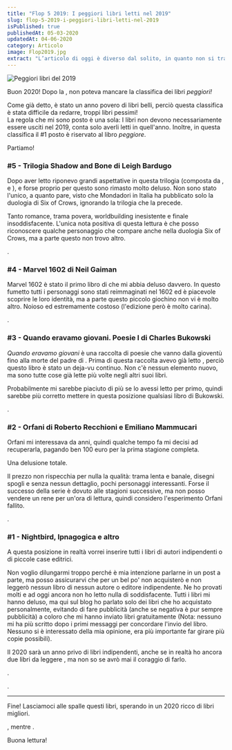 ```yaml
---
title: "Flop 5 2019: I peggiori libri letti nel 2019"
slug: flop-5-2019-i-peggiori-libri-letti-nel-2019
isPublished: true
publishedAt: 05-03-2020
updatedAt: 04-06-2020
category: Articolo
image: Flop2019.jpg
extract: "L’articolo di oggi è diverso dal solito, in quanto non si tratta di una recensione ma bensì di una classifica dei migliori libri che ho letto nel 2018. Ammetto che fare questa lista non è stato affatto semplice, ma credo sia un ottimo modo per iniziare l’anno. Non mi sono posto molte regole, solo una: I libri non devono necessariamente essere usciti nel 2018, conta solo averli letti in quell’anno."
---
```


<Image  url="Flop2019.jpg"  alt="Peggiori libri del 2019"  layout="intrinsic"  width={1024} height={1024} center={true}/>

Buon 2020! Dopo la <InternalLink slug="top-5-libri-2019-i-migliori-libri-letti-nel-2019" text="classifica dei migliori libri letti nel 2019" />, non poteva mancare la classifica dei libri _peggiori!_

Come già detto, è stato un anno povero di libri belli, perciò questa classifica è stata difficile da redarre, troppi libri pessimi!  
La regola che mi sono posto è una sola: I libri non devono necessariamente essere usciti nel 2019, conta solo averli letti in quell'anno. Inoltre, in questa classifica il #1 posto è riservato al libro _peggiore_.

Partiamo!

### #5 - Trilogia Shadow and Bone di Leigh Bardugo
<Book  slug="shadow-and-bone-shadow-and-bone-1"/>

Dopo aver letto <InternalLink slug="recensione-six-of-crows-bardugo" text="Six of Crows" /> riponevo grandi aspettative in questa trilogia (composta da <InternalLink slug="recensione-shadow-and-bone-leigh-bardugo" text="Shadow and Bone" />, <InternalLink slug="recensione-siege-and-storm-leigh-bardugo" text="Siege and Storm" /> e <InternalLink slug="recensione-ruin-and-rising-leigh-bardugo" text="Ruin and Rising" />), e forse proprio per questo sono rimasto molto deluso. Non sono stato l'unico, a quanto pare, visto che Mondadori in Italia ha pubblicato solo la duologia di Six of Crows, ignorando la trilogia che la precede.

Tanto romance, trama povera, worldbuilding inesistente e finale insoddisfacente. L'unica nota positiva di questa lettura è che posso riconoscere qualche personaggio che compare anche nella duologia Six of Crows, ma a parte questo non trovo altro.

<InternalLink slug="recensione-shadow-and-bone-leigh-bardugo" text="Qui la recensione completa" />.

### #4 - Marvel 1602 di Neil Gaiman
<Book  slug="marvel-1602"/>

Marvel 1602 è stato il primo libro di <InternalLink slug="autori/neil-gaiman" text="Neil Gaiman" /> che mi abbia deluso davvero. In questo fumetto tutti i personaggi sono stati reimmaginati nel 1602 ed è piacevole scoprire le loro identità, ma a parte questo piccolo giochino non vi è molto altro. Noioso ed estremamente costoso (l'edizione però è molto carina).

<InternalLink slug="recensione-marvel-1602-neil-gaiman" text="Qui la recensione completa" />.

### #3 - Quando eravamo giovani. Poesie I di Charles Bukowski
<Book  slug="quando-eravamo-giovani-poesie-i"/>

_Quando eravamo giovani_ è una raccolta di poesie che vanno dalla gioventù fino alla morte del padre di <InternalLink slug="autori/charles-bukowski" text="Charles Bukowski" />. Prima di questa raccolta avevo già letto <InternalLink slug="recensione-post-office-di-charles-bukowski" text="tutta la narrativa dell'autore" />, perciò questo libro è stato un deja-vu continuo. Non c'è nessun elemento nuovo, ma sono tutte cose già lette più volte negli altri suoi libri.

Probabilmente mi sarebbe piaciuto di più se lo avessi letto per primo, quindi sarebbe più corretto mettere in questa posizione qualsiasi libro di Bukowski.

<InternalLink slug="recensione-quando-eravamo-giovani-bukowski" text="Qui la recensione completa" />.

### #2 - Orfani di Roberto Recchioni e Emiliano Mammucari
<Book slug="orfani-1"  />

Orfani mi interessava da anni, quindi qualche tempo fa mi decisi ad recuperarla, pagando ben 100 euro per la prima stagione completa.

Una delusione totale.

Il prezzo non rispecchia per nulla la qualità: trama lenta e banale, disegni spogli e senza nessun dettaglio, pochi personaggi interessanti. Forse il successo della serie è dovuto alle stagioni successive, ma non posso vendere un rene per un'ora di lettura, quindi considero l'esperimento Orfani fallito.

<InternalLink slug="recensione-orfani" text="Recensione completa qui" />.

### #1 - Nightbird, Ipnagogica e altro
<Book slug="nightbird"/>
<Book slug="ipnagogica"/>

A questa posizione in realtà vorrei inserire tutti i libri di autori indipendenti o di piccole case editrici.

Non voglio dilungarmi troppo perché è mia intenzione parlarne in un post a parte, ma posso assicurarvi che per un bel po' non acquisterò e non leggerò nessun libro di nessun autore o editore indipendente. Ne ho provati molti e ad oggi ancora non ho letto nulla di soddisfacente. Tutti i libri mi hanno deluso, ma qui sul blog ho parlato solo dei libri che ho acquistato personalmente, evitando di fare pubblicità (anche se negativa è pur sempre pubblicità) a coloro che mi hanno inviato libri gratuitamente (Nota: nessuno mi ha più scritto dopo i primi messaggi per concordare l'invio del libro. Nessuno si è interessato della mia opinione, era più importante far girare più copie possibili).

Il 2020 sarà un anno privo di libri indipendenti, anche se in realtà ho ancora due libri da leggere <InternalLink slug="acquisti-salone-del-libro-2019" text="che ho acquistato al Salone del Libro di Torino 2019" />, ma non so se avrò mai il coraggio di farlo.

<InternalLink slug="recensione-nightbird-lucia-patrizi" text="Qui la recensione completa di Nightbird" />.

<InternalLink slug="recensione-ipnagogica-di-christian-sartirana" text="Qui la recensione completa di Ipnagogica" />.

----------

Fine! Lasciamoci alle spalle questi libri, sperando in un 2020 ricco di libri migliori.

<InternalLink slug="top-5-2019-i-migliori-libri-letti-nel-2019" text="Qui trovate la classifica dei migliori libri del 2019" />, mentre <InternalLink slug="a questo link potete vedere la classifica del 2018" text="flop-5-libri-2018" />.

Buona lettura!